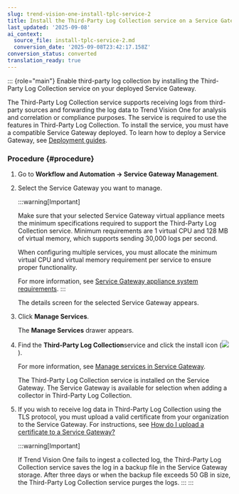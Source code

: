 ```yaml
---
slug: trend-vision-one-install-tplc-service-2
title: Install the Third-Party Log Collection service on a Service Gateway
last_updated: '2025-09-08'
ai_context:
  source_file: install-tplc-service-2.md
  conversion_date: '2025-09-08T23:42:17.158Z'
conversion_status: converted
translation_ready: true
---
```


::: {role="main"}
Enable third-party log collection by installing the Third-Party Log Collection service on your deployed Service Gateway.

The Third-Party Log Collection service supports receiving logs from third-party sources and forwarding the log data to Trend Vision One for analysis and correlation or compliance purposes. The service is required to use the features in Third-Party Log Collection. To install the service, you must have a compatible Service Gateway deployed. To learn how to deploy a Service Gateway, see [Deployment guides](deployment-guides.mdx).

### Procedure {#procedure}

1.  Go to **Workflow and Automation → Service Gateway Management**.

2.  Select the Service Gateway you want to manage.

    :::warning[Important]

    Make sure that your selected Service Gateway virtual appliance meets the minimum specifications required to support the Third-Party Log Collection service. Minimum requirements are 1 virtual CPU and 128 MB of virtual memory, which supports sending 30,000 logs per second.

    When configuring multiple services, you must allocate the minimum virtual CPU and virtual memory requirement per service to ensure proper functionality.

    For more information, see [Service Gateway appliance system requirements](sg-sys-requirements.mdx).
    :::

    The details screen for the selected Service Gateway appears.

3.  Click **Manage Services**.

    The **Manage Services** drawer appears.

4.  Find the **Third-Party Log Collection**service and click the install icon (![](/images/installService=6a80f6d7-0cae-4a25-9c85-0c61f996b89a.webp)).

    For more information, see [Manage services in Service Gateway](managing-services-service-gateway.mdx).

    The Third-Party Log Collection service is installed on the Service Gateway. The Service Gateway is available for selection when adding a collector in Third-Party Log Collection.

5.  If you wish to receive log data in Third-Party Log Collection using the TLS protocol, you must upload a valid certificate from your organization to the Service Gateway. For instructions, see [How do I upload a certificate to a Service Gateway?](dslm-faqs.mdx)

    :::warning[Important]

    If Trend Vision One fails to ingest a collected log, the Third-Party Log Collection service saves the log in a backup file in the Service Gateway storage. After three days or when the backup file exceeds 50 GB in size, the Third-Party Log Collection service purges the logs.
    :::
:::
